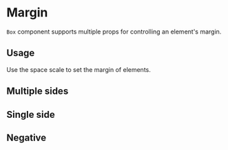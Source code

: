 
# Margin

`Box` component supports multiple props for controlling an element's margin.

<Scale values={tokens.spacing} />

## Usage

Use the space scale to set the margin of elements.

<ax-demo name="spacing/margin/usage" />

## Multiple sides

<ax-demo name="spacing/margin/multiple-usage" />

## Single side

<ax-demo name="spacing/margin/single-usage" />

## Negative

<ax-demo name="spacing/margin/negative-usage" />
